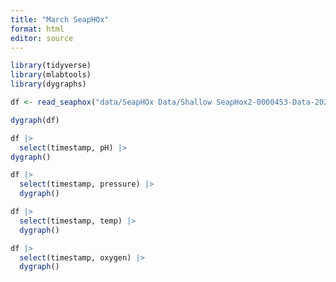 ```yaml
---
title: "March SeapHOx"
format: html
editor: source
---
```


```r
library(tidyverse)
library(mlabtools)
library(dygraphs)
```

```r
df <- read_seaphox("data/SeapHOx Data/Shallow SeapHox2-0000453-Data-20240401T121125.csv")
```

```r
dygraph(df)
```

```r
df |> 
  select(timestamp, pH) |> 
dygraph()
```
```r
df |> 
  select(timestamp, pressure) |> 
  dygraph()
```


```r
df |> 
  select(timestamp, temp) |> 
  dygraph()
```


```r
df |> 
  select(timestamp, oxygen) |> 
  dygraph()
```